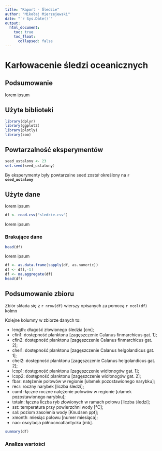 ---
title: "Raport - Śledzie"
author: "Mikołaj Mierzejewski"
date: "`r Sys.Date()`"
output: 
  html_document:
    toc: true
    toc_float:
      collapsed: false
---

# Karłowacenie śledzi oceanicznych

## Podsumowanie

lorem ipsum

## Użyte biblioteki

```{r biblioteki, warning=FALSE, message=FALSE}
library(dplyr)
library(ggplot2)
library(plotly)
library(zoo)
```

## Powtarzalność eksperymentów
```{r seed, echo=FALSE, warning=FALSE, message=FALSE}
seed_ustalony <- 23
set.seed(seed_ustalony)
```

By eksperymenty były powtarzalne seed został określony na **`r seed_ustalony`**

## Użyte dane

lorem ipsum

```{r wczytywanie_danych, cache=TRUE}
df <- read.csv("sledzie.csv")
```

lorem ipsum

### Brakujące dane
```{r podgląd danych, echo=FALSE}
head(df)
```

lorem ipsum

```{r czyszczenie_danych, echo=FALSE, warning=FALSE}
df <- as.data.frame(sapply(df, as.numeric))
df <- df[,-1]
df <- na.aggregate(df)
head(df)
```

## Podsumowanie zbioru

Zbiór składa się z `r nrow(df)` wierszy opisanych za pomocą `r ncol(df)` kolmn

Kolejne kolumny w zbiorze danych to:

* length: długość złowionego śledzia [cm];
* cfin1: dostępność planktonu [zagęszczenie Calanus finmarchicus gat. 1];
* cfin2: dostępność planktonu [zagęszczenie Calanus finmarchicus gat. 2];
* chel1: dostępność planktonu [zagęszczenie Calanus helgolandicus gat. 1];
* chel2: dostępność planktonu [zagęszczenie Calanus helgolandicus gat. 2];
* lcop1: dostępność planktonu [zagęszczenie widłonogów gat. 1];
* lcop2: dostępność planktonu [zagęszczenie widłonogów gat. 2];
* fbar: natężenie połowów w regionie [ułamek pozostawionego narybku];
* recr: roczny narybek [liczba śledzi];
* cumf: łączne roczne natężenie połowów w regionie [ułamek pozostawionego narybku];
* totaln: łączna liczba ryb złowionych w ramach połowu [liczba śledzi];
* sst: temperatura przy powierzchni wody [°C];
* sal: poziom zasolenia wody [Knudsen ppt];
* xmonth: miesiąc połowu [numer miesiąca];
* nao: oscylacja północnoatlantycka [mb].

```{r summary, echo=FALSE}
summary(df)
```

### Analiza wartości
```{r wykresy}
```